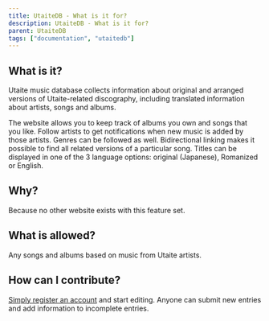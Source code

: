 ---
title: UtaiteDB - What is it for?
description: UtaiteDB - What is it for?
parent: UtaiteDB
tags: ["documentation", "utaitedb"]
---

## What is it?

Utaite music database collects information about original and arranged versions of Utaite-related discography, including translated information about artists, songs and albums.

The website allows you to keep track of albums you own and songs that you like. Follow artists to get notifications when new music is added by those artists. Genres can be followed as well. Bidirectional linking makes it possible to find all related versions of a particular song. Titles can be displayed in one of the 3 language options: original (Japanese), Romanized or English.

## Why?

Because no other website exists with this feature set.

## What is allowed?

Any songs and albums based on music from Utaite artists.

## How can I contribute?

[Simply register an account](https://utaitedb.net/User/Create) and start editing. Anyone can submit new entries and add information to incomplete entries.
